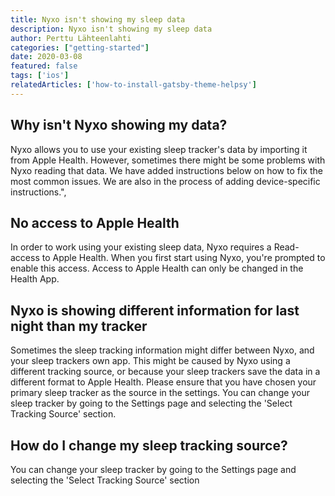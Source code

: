 ```yaml
---
title: Nyxo isn't showing my sleep data
description: Nyxo isn't showing my sleep data
author: Perttu Lähteenlahti
categories: ["getting-started"]
date: 2020-03-08
featured: false
tags: ['ios']
relatedArticles: ['how-to-install-gatsby-theme-helpsy']
---
```



## Why isn't Nyxo showing my data?

Nyxo allows you to use your existing sleep tracker's data by importing it from Apple Health. However, sometimes there might be some problems with Nyxo reading that data. We have added instructions below on how to fix the most common issues. We are also in the process of adding device-specific instructions.",

## No access to Apple Health

In order to work using your existing sleep data, Nyxo requires a Read-access to Apple Health. When you first start using Nyxo, you're prompted to enable this access. Access to Apple Health can only be changed in the Health App.

## Nyxo is showing different information for last night than my tracker

Sometimes the sleep tracking information might differ between Nyxo, and your sleep trackers own app. This might be caused by Nyxo using a different tracking source, or because your sleep trackers save the data in a different format to Apple Health. Please ensure that you have chosen your primary sleep tracker as the source in the settings. You can change your sleep tracker by going to the Settings page and selecting the 'Select Tracking Source' section.

## How do I change my sleep tracking source?

You can change your sleep tracker by going to the Settings page and selecting the 'Select Tracking Source' section